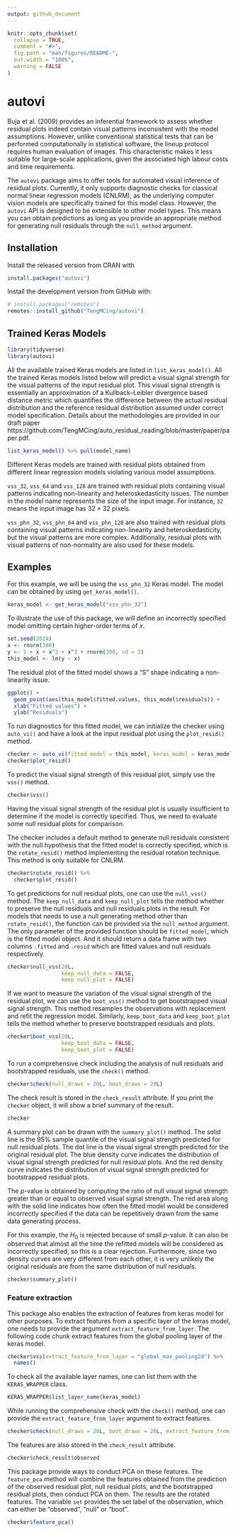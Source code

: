 ```yaml
---
output: github_document
---
```


<!-- README.md is generated from README.Rmd. Please edit that file -->

```r
knitr::opts_chunk$set(
  collapse = TRUE,
  comment = "#>",
  fig.path = "man/figures/README-",
  out.width = "100%",
  warning = FALSE
)
```

# autovi

<!-- badges: start -->
<!-- badges: end -->

Buja et al. (2009) provides an inferential framework to assess whether residual plots indeed contain visual patterns inconsistent with the model assumptions. However, unlike conventional statistical tests that can be performed computationally in statistical software, the lineup protocol requires human evaluation of images. This characteristic makes it less suitable for large-scale applications, given the associated high labour costs and time requirements.

The `autovi` package aims to offer tools for automated visual inference of residual plots. Currently, it only supports diagnostic checks for classical normal linear regression models (CNLRM), as the underlying computer vision models are specifically trained for this model class. However, the `autovi` API is designed to be extensible to other model types. This means you can obtain predictions as long as you provide an appropriate method for generating null residuals through the `null_method` argument.

## Installation

Install the released version from CRAN with

```r
install.packages("autovi")
```

Install the development version from GitHub with:

```r
# install.packages("remotes")
remotes::install_github("TengMCing/autovi")
```

## Trained Keras Models

```r
library(tidyverse)
library(autovi)
```

All the available trained Keras models are listed in `list_keras_model()`. All the trained Keras models listed below will predict a visual signal strength for the visual patterns of the input residual plot. This visual signal strength is essentially an approximation of a Kullback–Leibler divergence based distance metric which quantifies the difference between the actual residual distribution and the reference residual distribution assumed under correct model specification. Details about the methodologies are provided in our draft paper https://github.com/TengMCing/auto_residual_reading/blob/master/paper/paper.pdf.

```r
list_keras_model() %>% pull(model_name)
```

Different Keras models are trained with residual plots obtained from different linear regression models violating various model assumptions. 

`vss_32`, `vss_64` and `vss_128` are trained with residual plots containing visual patterns indicating non-linearity and heteroskedasticity issues. The number in the model name represents the size of the input image. For instance, `32` means the input image has $32 \times 32$ pixels. 

`vss_phn_32`, `vss_phn_64` and `vss_phn_128` are also trained with residual plots containing visual patterns indicating non-linearity and heteroskedasticity, but the visual patterns are more complex. Additionally, residual plots with visual patterns of non-normality are also used for these models. 

## Examples

For this example, we will be using the `vss_phn_32` Keras model. The model can be obtained by using `get_keras_model()`.

```r
keras_model <- get_keras_model("vss_phn_32")
```

To illustrate the use of this package, we will define an incorrectly specified model omitting certain higher-order terms of $x$.

```r
set.seed(2024)
x <- rnorm(300)
y <- 1 + x + x^2 + x^3 + rnorm(300, sd = 3)
this_model <- lm(y ~ x)
```

The residual plot of the fitted model shows a "S" shape indicating a non-linearity issue.

```r
ggplot() +
  geom_point(aes(this_model$fitted.values, this_model$residuals)) +
  xlab("Fitted values") +
  ylab("Residuals")
```


To run diagnostics for this fitted model, we can initialize the checker using `auto_vi()` and have a look at the input residual plot using the `plot_resid()` method.

```r
checker <- auto_vi(fitted_model = this_model, keras_model = keras_model)
checker$plot_resid()
```

To predict the visual signal strength of this residual plot, simply use the `vss()` method.

```r
checker$vss()
```

Having the visual signal strength of the residual plot is usually insufficient to determine if the model is correctly specified. Thus, we need to evaluate some null residual plots for comparison.

The checker includes a default method to generate null residuals consistent with the null hypothesis that the fitted model is correctly specified, which is the `rotate_resid()` method implementing the residual rotation technique. This method is only suitable for CNLRM. 

```r
checker$rotate_resid() %>%
  checker$plot_resid()
```

To get predictions for null residual plots, one can use the `null_vss()` method. The `keep_null_data` and `keep_null_plot` tells the method whether to preserve the null residuals and null residuals plots in the result. For models that needs to use a null generating method other than `rotate_resid()`, the function can be provided via the `null_method` argument. The only parameter of the provided function should be `fitted_model`, which is the fitted model object. And it should return a data frame with two columns `.fitted` and `.resid` which are fitted values and null residuals respectively.

```r
checker$null_vss(20L, 
                 keep_null_data = FALSE, 
                 keep_null_plot = FALSE)
```

If we want to measure the variation of the visual signal strength of the residual plot, we can use the `boot_vss()` method to get bootstrapped visual signal strength. This method resamples the observations with replacement and refit the regression model. Similarly, `keep_boot_data` and `keep_boot_plot` tells the method whether to preserve bootstrapped residuals and plots.


```r
checker$boot_vss(20L, 
                 keep_boot_data = FALSE, 
                 keep_boot_plot = FALSE)
```

To run a comprehensive check including the analysis of null residuals and bootstrapped residuals, use the `check()` method.

```r
checker$check(null_draws = 20L, boot_draws = 20L)
```

The check result is stored in the `check_result` attribute. If you print the `checker` object, it will show a brief summary of the result.

```r
checker
```

A summary plot can be drawn with the `summary_plot()` method. The solid line is the 95% sample quantile of the visual signal strength predicted for null residual plots. The dot line is the visual signal strength predicted for the original residual plot. The blue density curve indicates the distribution of visual signal strength predicted for null residual plots. And the red density curve indicates the distribution of visual signal strength predicted for bootstrapped residual plots.

The $p$-value is obtained by computing the ratio of null visual signal strength greater than or equal to observed visual signal strength. The red area along with the solid line indicates how often the fitted model would be considered incorrectly specified if the data can be repetitively drawn from the same data generating process.

For this example, the $H_0$ is rejected because of small $p$-value. It can also be observed that almost all the time the refitted models will be considered as incorrectly specified, so this is a clear rejection. Furthermore, since two density curves are very different from each other, it is very unlikely the original residuals are from the same distribution of null residuals.

```r
checker$summary_plot()
```

### Feature extraction

This package also enables the extraction of features from keras model for other purposes. To extract features from a specific layer of the keras model, one needs to provide the argument `extract_feature_from_layer`. The following code chunk extract features from the global pooling layer of the keras model.

```r
checker$vss(extract_feature_from_layer = "global_max_pooling2d") %>%
  names()
```

To check all the available layer names, one can list them with the `KERAS_WRAPPER` class.

```r
KERAS_WRAPPER$list_layer_name(keras_model)
```

While running the comprehensive check with the `check()` method, one can provide the `extract_feature_from_layer` argument to extract features.

```r
checker$check(null_draws = 20L, boot_draws = 20L, extract_feature_from_layer = "global_max_pooling2d")
```

The features are also stored in the `check_result` attribute.

```r
checker$check_result$observed
```

This package provide ways to conduct PCA on these features. The `feature_pca` method will combine the features obtained from the prediction of the observed residual plot, null residual plots, and the bootstrapped residual plots, then conduct PCA on them. The results are the rotated features. The variable `set` provides the set label of the observation, which can either be "observed", "null" or "boot".

```r
checker$feature_pca()
```

